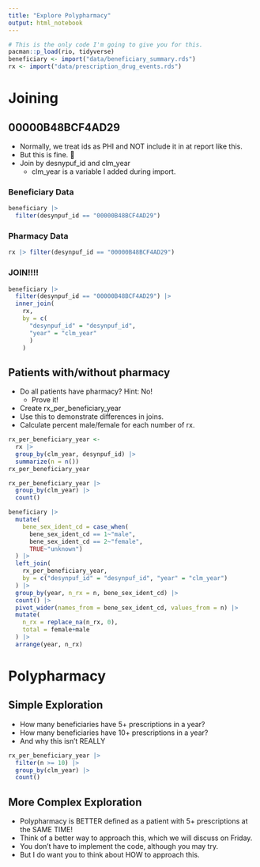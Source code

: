 ```yaml
---
title: "Explore Polypharmacy"
output: html_notebook
---
```



```r
# This is the only code I'm going to give you for this.
pacman::p_load(rio, tidyverse)
beneficiary <- import("data/beneficiary_summary.rds")
rx <- import("data/prescription_drug_events.rds")
```

# Joining

## 00000B48BCF4AD29

- Normally, we treat ids as PHI and NOT include it in at report like this.
- But this is fine. 🤷
- Join by desnypuf_id and clm_year
  - clm_year is a variable I added during import.

### Beneficiary Data

```r
beneficiary |>
  filter(desynpuf_id == "00000B48BCF4AD29")
```

### Pharmacy Data

```r
rx |> filter(desynpuf_id == "00000B48BCF4AD29")
```

### JOIN!!!!


```r
beneficiary |>
  filter(desynpuf_id == "00000B48BCF4AD29") |>
  inner_join(
    rx,
    by = c(
      "desynpuf_id" = "desynpuf_id",
      "year" = "clm_year"
      )
    )
```



## Patients with/without pharmacy

- Do all patients have pharmacy? Hint: No!
  - Prove it!
- Create rx_per_beneficiary_year
- Use this to demonstrate differences in joins.
- Calculate percent male/female for each number of rx.

```r
rx_per_beneficiary_year <-
  rx |>
  group_by(clm_year, desynpuf_id) |>
  summarize(n = n())
rx_per_beneficiary_year
```

```r
rx_per_beneficiary_year |>
  group_by(clm_year) |>
  count()
```


```r
beneficiary |>
  mutate(
    bene_sex_ident_cd = case_when(
      bene_sex_ident_cd == 1~"male",
      bene_sex_ident_cd == 2~"female",
      TRUE~"unknown")
  ) |>
  left_join(
    rx_per_beneficiary_year,
    by = c("desynpuf_id" = "desynpuf_id", "year" = "clm_year")
  ) |>
  group_by(year, n_rx = n, bene_sex_ident_cd) |>
  count() |>
  pivot_wider(names_from = bene_sex_ident_cd, values_from = n) |>
  mutate(
    n_rx = replace_na(n_rx, 0),
    total = female+male
  ) |>
  arrange(year, n_rx)
```


# Polypharmacy

## Simple Exploration

- How many beneficiaries have 5+ prescriptions in a year?
- How many beneficiaries have 10+ prescriptions in a year?
- And why this isn't REALLY

```r
rx_per_beneficiary_year |>
  filter(n >= 10) |>
  group_by(clm_year) |>
  count()
```


## More Complex Exploration

- Polypharmacy is BETTER defined as a patient with 5+ prescriptions at the SAME TIME!
- Think of a better way to approach this, which we will discuss on Friday.
- You don't have to implement the code, although you may try.
- But I do want you to think about HOW to approach this.

<INSERT CODE CHUNK HERE>
